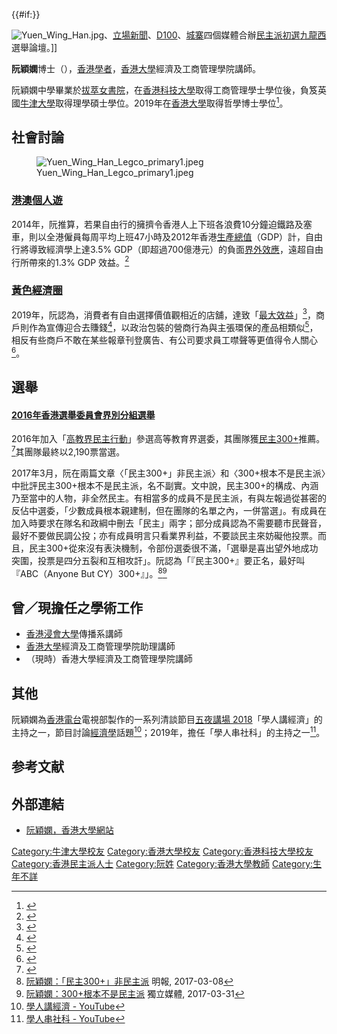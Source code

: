 {{#if:}}{{Infobox_officeholder
| name = 阮穎嫻 <br> Vera Yuen Wing Han
| now = 香港大學經濟及工商管理學院講師
| image = File:香港大學經濟及工商管理學院助理講師阮穎嫻.jpg
| caption = 立場新聞圖片
| width = 300
| Sex =女
| party = [[無黨籍|無黨籍]]
| educate = 
}}

[[File:Yuen_Wing_Han.jpg|thumb]]、[[立場新聞|立場新聞]]、[[D100|D100]]、[[城寨_(電台)|城寨]]四個媒體合辦[[2020年香港立法會選舉民主派初選|民主派初選]][[九龍西選區|九龍西]]選舉論壇。]]

'''阮穎嫻'''博士（{{lang-en|Dr. Vera YUEN Wing Han}}），[[香港|香港]][[學者|學者]]，[[香港大學|香港大學]]經濟及工商管理學院講師。

阮穎嫻中學畢業於[[拔萃女書院|拔萃女書院]]，在[[香港科技大學|香港科技大學]]取得工商管理學士學位後，負笈英國[[牛津大學|牛津大學]]取得理學碩士學位。2019年在[[香港大學|香港大學]]取得哲學博士學位<ref>{{cite book |title=Social policy change in a hybrid regime: the case of retirement protection in Hong Kong |author=YUEN Wing Han Vera |year=2019 |publisher=University of Hong Kong |url=https://hub.hku.hk/handle/10722/294735 }}</ref>。

==社會討論==
[[File:Yuen_Wing_Han_Legco_primary1.jpeg|right]]

===[[港澳個人遊|港澳個人遊]]===
2014年，阮推算，若果自由行的擁擠令香港人上下班各浪費10分鐘迫鐵路及塞車，則以全港僱員每周平均上班47小時及2012年香港[[国内生产总值|生產總值]]（GDP）計，自由行將導致經濟學上達3.5% GDP（即超過700億港元）的負面[[界外效應|界外效應]]，遠超自由行所帶來的1.3% GDP 效益。<ref>{{cite news|author1=阮穎嫻| date         = March 4, 2014| title        = 勿依賴遊客 應發展高增值產業| newspaper    = 明報| location     = 香港}}</ref>

===[[黃色經濟圈|黃色經濟圈]]===
2019年，阮認為，消費者有自由選擇價值觀相近的店舖，達致「[[效用最大化|最大效益]]」<ref>{{Cite news |author1=阮穎嫻|url=https://news.mingpao.com/ins/文摘/article/20191217/s00022/1576503995022/從營商角度看「黃色經濟圈」 |title=從營商角度看「黃色經濟圈」 |date=2019-12-17 |publisher=明報 |accessdate=2020-01-01 |archive-url=https://web.archive.org/web/20200103050231/https://news.mingpao.com/ins/%25E6%2596%2587%25E6%2591%2598/article/20191217/s00022/1576503995022/%25E5%25BE%259E%25E7%2587%259F%25E5%2595%2586%25E8%25A7%2592%25E5%25BA%25A6%25E7%259C%258B%25E3%2580%258C%25E9%25BB%2583%25E8%2589%25B2%25E7%25B6%2593%25E6%25BF%259F%25E5%259C%2588%25E3%2580%258D%25EF%25BC%2588%25E6%2596%2587-%25E9%2598%25AE%25E7%25A9%258E%25E5%25AB%25BB%25EF%25BC%2589 |archive-date=2020-01-03 |dead-url=no |language=zh-hk }}</ref>，商戶則作為宣傳迎合去賺錢<ref name=":0">{{Cite news|url=https://www.hk01.com/社會新聞/415390/逃犯條例-港大學者阮穎嫻-黃色經濟圈屬商戶-自救措施|title=【逃犯條例】港大學者阮穎嫻：黃色經濟圈屬商戶「自救措施」|author=張美華|date=2019-12-30|publisher=香港01|accessdate=2019-12-30|language=zh-hk|archive-url=https://web.archive.org/web/20191230041855/https://www.hk01.com/%E7%A4%BE%E6%9C%83%E6%96%B0%E8%81%9E/415390/%E9%80%83%E7%8A%AF%E6%A2%9D%E4%BE%8B-%E6%B8%AF%E5%A4%A7%E5%AD%B8%E8%80%85%E9%98%AE%E7%A9%8E%E5%AB%BB-%E9%BB%83%E8%89%B2%E7%B6%93%E6%BF%9F%E5%9C%88%E5%B1%AC%E5%95%86%E6%88%B6-%E8%87%AA%E6%95%91%E6%8E%AA%E6%96%BD|archive-date=2019-12-30|dead-url=no}}</ref>，以政治包裝的營商行為與主張環保的產品相類似<ref name=":5">{{Cite web|title=施永青批「黃色經濟圈」礙他人選擇　學者稱商戶表態屬「自救措施」|url=https://news.mingpao.com/ins/%E6%B8%AF%E8%81%9E/article/20191230/s00001/1577674702299/%E6%96%BD%E6%B0%B8%E9%9D%92%E6%89%B9%E3%80%8C%E9%BB%83%E8%89%B2%E7%B6%93%E6%BF%9F%E5%9C%88%E3%80%8D%E7%A4%99%E4%BB%96%E4%BA%BA%E9%81%B8%E6%93%87-%E5%AD%B8%E8%80%85%E7%A8%B1%E5%95%86%E6%88%B6%E8%A1%A8%E6%85%8B%E5%B1%AC%E3%80%8C%E8%87%AA%E6%95%91%E6%8E%AA%E6%96%BD%E3%80%8D|accessdate=2020-01-03|author=|date=2019-12-30|publisher=明報|language=zh-hk|archive-url=https://web.archive.org/web/20191230134330/https://news.mingpao.com/ins/%e6%b8%af%e8%81%9e/article/20191230/s00001/1577674702299/%e6%96%bd%e6%b0%b8%e9%9d%92%e6%89%b9%e3%80%8c%e9%bb%83%e8%89%b2%e7%b6%93%e6%bf%9f%e5%9c%88%e3%80%8d%e7%a4%99%e4%bb%96%e4%ba%ba%e9%81%b8%e6%93%87-%e5%ad%b8%e8%80%85%e7%a8%b1%e5%95%86%e6%88%b6%e8%a1%a8%e6%85%8b%e5%b1%ac%e3%80%8c%e8%87%aa%e6%95%91%e6%8e%aa%e6%96%bd%e3%80%8d|archive-date=2019-12-30|dead-url=no}}</ref>，相反有些商戶不敢在某些報章刊登廣告、有公司要求員工噤聲等更值得令人關心<ref name="bbc0508">{{cite web |author1=葉靖斯 |title=肺炎疫情：面對長期蕭條，「不要黃色經濟圈」的香港思考前路 |url=https://www.bbc.com/zhongwen/trad/business-52584668 |publisher=BBC |accessdate=2020-05-17 |language=zh-hant |date=2020-05-08 |archive-date=2020-08-26 |archive-url=https://web.archive.org/web/20200826121557/https://www.bbc.com/zhongwen/trad/business-52584668 |dead-url=no }}</ref>。

==選舉==
====[[2016年香港選舉委員會界別分組選舉|2016年香港選舉委員會界別分組選舉]]====
{{seealso|2016年香港選舉委員會界別分組選舉#高等教育界}}
2016年加入「[[高教界民主行動|高教界民主行動]]」參選高等教育界選委，其團隊獲[[民主300+|民主300+]]推薦。<ref name="高等教育界選委候選人">{{Cite web |url=http://hk.apple.nextmedia.com/realtime/news/20161207/56011649 |title=《蘋果日報》高等教育界選委候選人 |accessdate=2020-07-21 |archive-date=2016-12-16 |archive-url=https://web.archive.org/web/20161216185952/http://hk.apple.nextmedia.com/realtime/news/20161207/56011649 |dead-url=no }}</ref>其團隊最終以2,190票當選。

2017年3月，阮在兩篇文章〈「民主300+」非民主派〉和〈300+根本不是民主派〉中批評民主300+根本不是民主派，名不副實。文中說，民主300+的構成、內涵乃至當中的人物，非全然民主。有相當多的成員不是民主派，有與左報過從甚密的反佔中選委，「少數成員根本親建制，但在團隊的名單之內，一併當選」。有成員在加入時要求在隊名和政綱中刪去「民主」兩字；部分成員認為不需要聽市民聲音，最好不要做民調公投；亦有成員明言只看業界利益，不要談民主來妨礙他投票。而且，民主300+從來沒有表決機制，令部份選委很不滿，「選舉是喜出望外地成功突圍，投票是四分五裂和互相攻訐」。阮認為「『民主300+』要正名，最好叫『ABC（Anyone But CY）300+』」。<ref>[https://news.mingpao.com/pns/dailynews/web_tc/article/20170308/s00012/1488909261870 阮穎嫻：「民主300+」非民主派] {{Wayback|url=https://news.mingpao.com/pns/dailynews/web_tc/article/20170308/s00012/1488909261870 |date=20180121071408 }} 明報, 2017-03-08</ref><ref>[http://www.inmediahk.net/node/1048617 阮穎嫻：300+根本不是民主派] {{Wayback|url=http://www.inmediahk.net/node/1048617 |date=20180121185810 }} 獨立媒體, 2017-03-31</ref>

== 曾／現擔任之學術工作 ==
* [[香港浸會大學|香港浸會大學]]傳播系講師
* [[香港大學|香港大學]]經濟及工商管理學院助理講師
* （現時）香港大學經濟及工商管理學院講師
== 其他 ==
阮穎嫻為[[香港電台|香港電台]]電視部製作的一系列清談節目[[五夜講場系列|五夜講場 2018]]「學人講經濟」的主持之一，節目討論[[經濟學|經濟學]]話題<ref> [https://www.youtube.com/results?search_query=%E5%AD%B8%E4%BA%BA%E8%AC%9B%E7%B6%93%E6%BF%9F 學人講經濟 - YouTube]</ref>；2019年，擔任「學人串社科」的主持之一<ref>[https://www.youtube.com/results?search_query=%E5%AD%B8%E4%BA%BA%E4%B8%B2%E7%A4%BE%E7%A7%91 學人串社科 - YouTube]</ref>。

==参考文献==
{{reflist}}

==外部連結==
* [https://www.fbe.hku.hk/people/academic/vera-wing-han-yuen 阮穎嫻，香港大學網站] {{Wayback|url=https://www.fbe.hku.hk/people/academic/vera-wing-han-yuen |date=20200721110401 }}

[[Category:牛津大學校友|Category:牛津大學校友]]
[[Category:香港大學校友|Category:香港大學校友]]
[[Category:香港科技大學校友|Category:香港科技大學校友]]
[[Category:香港民主派人士|Category:香港民主派人士]]
[[Category:阮姓|Category:阮姓]]
[[Category:香港大學教師|Category:香港大學教師]]
[[Category:生年不詳|Category:生年不詳]]